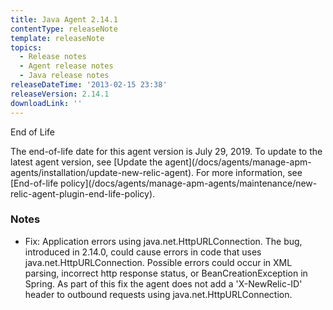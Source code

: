 ```yaml
---
title: Java Agent 2.14.1
contentType: releaseNote
template: releaseNote
topics:
  - Release notes
  - Agent release notes
  - Java release notes
releaseDateTime: '2013-02-15 23:38'
releaseVersion: 2.14.1
downloadLink: ''
---
```


End of Life

<Callout variant="important">
  The end-of-life date for this agent version is July 29, 2019. To update to the latest agent version, see [Update the agent](/docs/agents/manage-apm-agents/installation/update-new-relic-agent). For more information, see [End-of-life policy](/docs/agents/manage-apm-agents/maintenance/new-relic-agent-plugin-end-life-policy).
</Callout>

### Notes

* Fix: Application errors using java.net.HttpURLConnection. The bug, introduced in 2.14.0, could cause errors in code that uses java.net.HttpURLConnection. Possible errors could occur in XML parsing, incorrect http response status, or BeanCreationException in Spring. As part of this fix the agent does not add a 'X-NewRelic-ID' header to outbound requests using java.net.HttpURLConnection.
